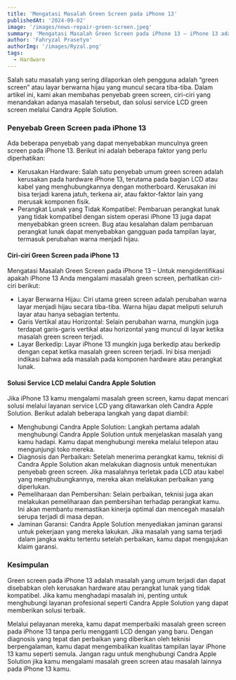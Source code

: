 ```yaml
---
title: 'Mengatasi Masalah Green Screen pada iPhone 13'
publishedAt: '2024-09-02'
image: '/images/news-repair-green-screen.jpeg'
summary: 'Mengatasi Masalah Green Screen pada iPhone 13 – iPhone 13 adalah salah satu smartphone yang tergolong masih baru yang dirilis oleh Apple. Namun, seperti halnya produk elektronik lainnya, iPhone 13 juga dapat mengalami masalah teknis.'
author: 'Fahryzal Prasetyo'
authorImg: '/images/Ryzal.png'
tags:
  - Hardware
---
```


Salah satu masalah yang sering dilaporkan oleh pengguna adalah “green screen” atau layar berwarna hijau yang muncul secara tiba-tiba. Dalam artikel ini, kami akan membahas penyebab green screen, ciri-ciri yang menandakan adanya masalah tersebut, dan solusi service LCD green screen melalui Candra Apple Solution.

### Penyebab Green Screen pada iPhone 13
Ada beberapa penyebab yang dapat menyebabkan munculnya green screen pada iPhone 13. Berikut ini adalah beberapa faktor yang perlu diperhatikan:

* Kerusakan Hardware: Salah satu penyebab umum green screen adalah kerusakan pada hardware iPhone 13, terutama pada bagian LCD atau kabel yang menghubungkannya dengan motherboard. Kerusakan ini bisa terjadi karena jatuh, terkena air, atau faktor-faktor lain yang merusak komponen fisik.
* Perangkat Lunak yang Tidak Kompatibel: Pembaruan perangkat lunak yang tidak kompatibel dengan sistem operasi iPhone 13 juga dapat menyebabkan green screen. Bug atau kesalahan dalam pembaruan perangkat lunak dapat menyebabkan gangguan pada tampilan layar, termasuk perubahan warna menjadi hijau.

#### Ciri-ciri Green Screen pada iPhone 13
Mengatasi Masalah Green Screen pada iPhone 13 – Untuk mengidentifikasi apakah iPhone 13 Anda mengalami masalah green screen, perhatikan ciri-ciri berikut:

* Layar Berwarna Hijau: Ciri utama green screen adalah perubahan warna layar menjadi hijau secara tiba-tiba. Warna hijau dapat meliputi seluruh layar atau hanya sebagian tertentu.
* Garis Vertikal atau Horizontal: Selain perubahan warna, mungkin juga terdapat garis-garis vertikal atau horizontal yang muncul di layar ketika masalah green screen terjadi.
* Layar Berkedip: Layar iPhone 13 mungkin juga berkedip atau berkedip dengan cepat ketika masalah green screen terjadi. Ini bisa menjadi indikasi bahwa ada masalah pada komponen hardware atau perangkat lunak.

#### Solusi Service LCD melalui Candra Apple Solution
Jika iPhone 13 kamu mengalami masalah green screen, kamu dapat mencari solusi melalui layanan service LCD yang ditawarkan oleh Candra Apple Solution. Berikut adalah beberapa langkah yang dapat diambil:

* Menghubungi Candra Apple Solution: Langkah pertama adalah menghubungi Candra Apple Solution untuk menjelaskan masalah yang kamu hadapi. Kamu dapat menghubungi mereka melalui telepon atau mengunjungi toko mereka.
* Diagnosis dan Perbaikan: Setelah menerima perangkat kamu, teknisi di Candra Apple Solution akan melakukan diagnosis untuk menentukan penyebab green screen. Jika masalahnya terletak pada LCD atau kabel yang menghubungkannya, mereka akan melakukan perbaikan yang diperlukan.
* Pemeliharaan dan Pembersihan: Selain perbaikan, teknisi juga akan melakukan pemeliharaan dan pembersihan terhadap perangkat kamu. Ini akan membantu memastikan kinerja optimal dan mencegah masalah serupa terjadi di masa depan.
* Jaminan Garansi: Candra Apple Solution menyediakan jaminan garansi untuk pekerjaan yang mereka lakukan. Jika masalah yang sama terjadi dalam jangka waktu tertentu setelah perbaikan, kamu dapat mengajukan klaim garansi.

### Kesimpulan
Green screen pada iPhone 13 adalah masalah yang umum terjadi dan dapat disebabkan oleh kerusakan hardware atau perangkat lunak yang tidak kompatibel. Jika kamu menghadapi masalah ini, penting untuk menghubungi layanan profesional seperti Candra Apple Solution yang dapat memberikan solusi terbaik.

Melalui pelayanan mereka, kamu dapat memperbaiki masalah green screen pada iPhone 13 tanpa perlu mengganti LCD dengan yang baru. Dengan diagnosis yang tepat dan perbaikan yang diberikan oleh teknisi berpengalaman, kamu dapat mengembalikan kualitas tampilan layar iPhone 13 kamu seperti semula. Jangan ragu untuk menghubungi Candra Apple Solution jika kamu mengalami masalah green screen atau masalah lainnya pada iPhone 13 kamu.